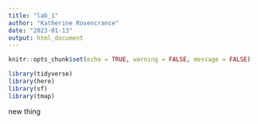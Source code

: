 ```yaml
---
title: "lab_1"
author: "Katherine Rosencrance"
date: "2023-01-13"
output: html_document
---
```



```r
knitr::opts_chunk$set(echo = TRUE, warning = FALSE, message = FALSE)

library(tidyverse)
library(here)
library(sf)
library(tmap)
```

new thing
